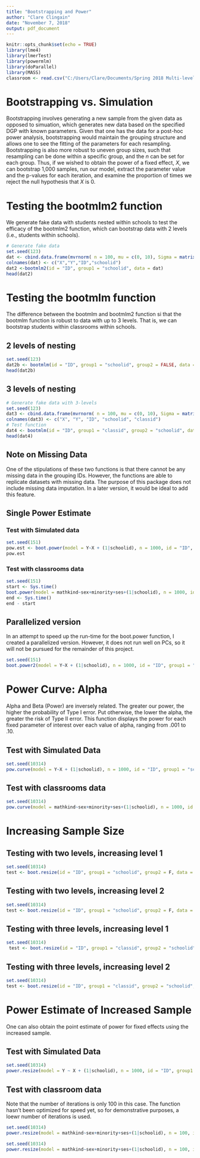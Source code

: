 ```yaml
---
title: "Bootstrapping and Power"
author: "Clare Clingain"
date: "November 7, 2018"
output: pdf_document
---
```


```r
knitr::opts_chunk$set(echo = TRUE)
library(lme4)
library(lmerTest)
library(powermlm)
library(doParallel)
library(MASS)
classroom <- read.csv("C:/Users/Clare/Documents/Spring 2018 Multi-level Modeling Nested Data/classroom.csv", stringsAsFactors = T)
```

# Bootstrapping vs. Simulation

Bootstrapping involves generating a new sample from the given data as opposed to simuation, which generates new data based on the specified DGP with known parameters. Given that one has the data for a post-hoc power analysis, bootstrapping would maintain the grouping structure and allows one to see the fitting of the parameters for each resampling. Bootstrapping is also more robust to uneven group sizes, such that resampling can be done within a specific group, and the *n* can be set for each group. Thus, if we wished to obtain the power of a fixed effect, *X*, we can bootstrap 1,000 samples, run our model, extract the parameter value and the p-values for each iteration, and examine the proportion of times we reject the null hypothesis that *X* is 0. 

# Testing the bootmlm2 function

We generate fake data with students nested within schools to test the efficacy of the bootmlm2 function, which can bootstrap data with 2 levels (i.e., students within schools). 

```r
# Generate fake data
set.seed(123)
dat <- cbind.data.frame(mvrnorm( n = 100, mu = c(0, 10), Sigma = matrix(c(1, .3, .3, 1), nrow = 2), empirical = T), 1:100, rep(1:5, 20))
colnames(dat) <- c("X","Y","ID","schoolid")
dat2 <-bootmlm2(id = "ID", group1 = "schoolid", data = dat)
head(dat2)
```

# Testing the bootmlm function

The difference between the bootmlm and bootmlm2 function si that the bootmlm function is robust to data with up to 3 levels. That is, we can bootstrap students within classrooms within schools. 

## 2 levels of nesting

```r
set.seed(123)
dat2b <- bootmlm(id = "ID", group1 = "schoolid", group2 = FALSE, data = dat)
head(dat2b)
```

## 3 levels of nesting

```r
# Generate fake data with 3-levels
set.seed(123)
dat3 <- cbind.data.frame(mvrnorm( n = 100, mu = c(0, 10), Sigma = matrix(c(1, .3, .3, 1), nrow = 2), empirical = T), 1:100, rep(1:5, 20), rep(1:5, 20))
colnames(dat3) <- c("X", "Y", "ID", "schoolid", "classid")
# Test function 
dat4 <- bootmlm(id = "ID", group1 = "classid", group2 = "schoolid", data = dat3)
head(dat4)
```

## Note on Missing Data

One of the stipulations of these two functions is that there cannot be any missing data in the grouping IDs. However, the functions are able to replicate datasets with missing data.
The purpose of this package does not include missing data imputation. In a later version, it would be ideal to add this feature. 

## Single Power Estimate

### Test with Simulated data

```r
set.seed(151)
pow.est <- boot.power(model = Y~X + (1|schoolid), n = 1000, id = "ID", group1 = "schoolid", group2 = FALSE, data = dat)
pow.est
```

### Test with classrooms data

```r
set.seed(151)
start <- Sys.time() 
boot.power(model = mathkind~sex+minority+ses+(1|schoolid), n = 1000, id = "childid", group1 = "classid", group2 = "schoolid", data = classroom)
end <- Sys.time() 
end - start
```

## Parallelized version

In an attempt to speed up the run-time for the boot.power function, I created a parallelized version. However, it does not run well on PCs, so it will not be pursued for the remainder of this project.

```r
set.seed(151)
boot.power2(model = Y~X + (1|schoolid), n = 1000, id = "ID", group1 = "schoolid", group2 = FALSE, data = dat)
```

# Power Curve: Alpha

Alpha and Beta (Power) are inversely related. The greater our power, the higher the probability of Type I error. Put otherwise, the lower the alpha, the greater the risk of Type II error. This function displays the power for each fixed parameter of interest over each value of alpha, ranging from .001 to .10. 

## Test with Simulated Data

```r
set.seed(10314)
pow.curve(model = Y~X + (1|schoolid), n = 1000, id = "ID", group1 = "schoolid", group2 = FALSE, data = dat)
```

## Test with classrooms data

```r
set.seed(10314)
pow.curve(model = mathkind~sex+minority+ses+(1|schoolid), n = 1000, id = "childid", group1 = "classid", group2 = "schoolid", data = classroom)
```

# Increasing Sample Size

## Testing with two levels, increasing level 1

```r
set.seed(10314)
test <- boot.resize(id = "ID", group1 = "schoolid", group2 = F, data = dat, level = "ID", increase = 2)
```

## Testing with two levels, increasing level 2

```r
set.seed(10314)
test <- boot.resize(id = "ID", group1 = "schoolid", group2 = F, data = dat, level = "schoolid", increase = 2)
```

## Testing with three levels, increasing level 1

```r
set.seed(10314)
 test <- boot.resize(id = "ID", group1 = "classid", group2 = "schoolid", data = dat3, level = "ID", increase = 2)
```

## Testing with three levels, increasing level 2

```r
set.seed(10314)
test <- boot.resize(id = "ID", group1 = "classid", group2 = "schoolid", data = dat3, level = "classid", increase = 2)
```

# Power Estimate of Increased Sample

One can also obtain the point estimate of power for fixed effects using the increased sample. 

## Test with Simulated Data

```r
set.seed(10314)
power.resize(model = Y ~ X + (1|schoolid), n = 1000, id = "ID", group1 = "schoolid", group2 = FALSE, data = dat, level = "ID", increase = 2)
```

## Test with classroom data

Note that the number of iterations is only 100 in this case. The function hasn't been optimized for speed yet, so for demonstrative purposes, a loewr number of iterations is used. 

```r
set.seed(10314)
power.resize(model = mathkind~sex+minority+ses+(1|schoolid), n = 100, id = "childid", group1 = "classid", group2 = "schoolid", data = classroom, level = "childid", increase = 2)
```

```r
set.seed(10314)
power.resize(model = mathkind~sex+minority+ses+(1|schoolid), n = 100, id = "childid", group1 = "classid", group2 = "schoolid", data = classroom, level = "classid", increase = 2)
```

